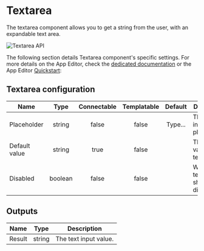 
# Textarea

The textarea component allows you to get a string from the user, with an expandable text area.

![Textarea API](../../assets/apps/4_app_component_library/textarea.gif)

The following section details Textarea component's specific settings. For more details on the App Editor, check the [dedicated documentation](../0_app_editor/index.mdx) or the App Editor [Quickstart](../../getting_started/7_apps_quickstart/index.mdx):

<div className="grid grid-cols-2 gap-6 mb-4">
	<DocCard
		color="orange"
		title="App Editor Documentation"
		description="The app editor is a low-code builder to create custom User Interfaces with a mix of drag-and-drop and code."
		href="/docs/apps/app_editor"
	/>
	<DocCard
		color="orange"
		title="Apps Quickstart"
		description="Learn how to build your first app in a matter of minutes."
		href="/docs/getting_started/apps_quickstart"
	/>
</div>

## Textarea configuration

| Name          |  Type   | Connectable | Templatable | Default | Description                                |
| ------------- | :-----: | :---------: | :---------: | :-----: | ------------------------------------------ |
| Placeholder   | string  |    false    |    false    | Type... | The text input placeholder.                |
| Default value | string  |    true     |    false    |         | The default value of the text input.       |
| Disabled      | boolean |    false    |    false    |         | Whether the text input should be disabled. |

## Outputs

| Name   |  Type  | Description           |
| ------ | :----: | --------------------- |
| Result | string | The text input value. |
